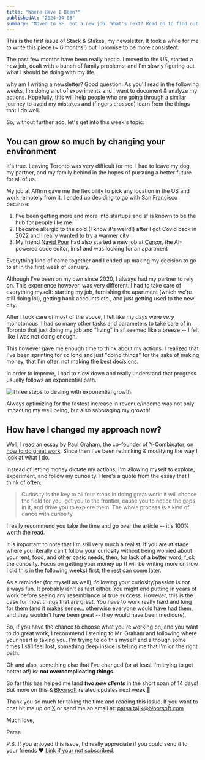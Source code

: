 ```yaml
---
title: "Where Have I Been?"
publishedAt: "2024-04-03"
summary: "Moved to SF. Got a new job. What's next? Read on to find out!"
---
```


This is the first issue of Stack & Stakes, my newsletter. It took a while for me to write this piece (~ 6 months!) but I promise to be more consistent.

The past few months have been really hectic. I moved to the US, started a new job, dealt with a bunch of family problems, and I'm slowly figuring out what I should be doing with my life.

why am I writing a newsletter? Good question. As you'll read in the following weeks, I'm doing a lot of experiments and I want to document & analyze my actions. Hopefully, this will help people who are going through a similar journey to avoid my mistakes and (fingers crossed) learn from the things that I do well.

So, without further ado, let's get into this week's topic:

## You can grow so much by changing your environment

It's true. Leaving Toronto was very difficult for me. I had to leave my dog, my partner, and my family behind in the hopes of pursuing a better future for all of us.

My job at Affirm gave me the flexibility to pick any location in the US and work remotely from it. I ended up deciding to go with San Francisco because:

1. I've been getting more and more into startups and sf is known to be the hub for people like me
2. I became allergic to the cold (I know it's weird!) after I got Covid back in 2022 and I really wanted to try a warmer city
3. My friend [Navid Pour](https://twitter.com/navidkpr) had also started a new job at [Cursor](https://cursor.sh/), the AI-powered code editor, in sf and was looking for an apartment

Everything kind of came together and I ended up making my decision to go to sf in the first week of January.

Although I've been on my own since 2020, I always had my partner to rely on. This experience however, was very different. I had to take care of everything myself: starting my job, furnishing the apartment (which we're still doing lol), getting bank accounts etc., and just getting used to the new city.

After I took care of most of the above, I felt like my days were _very_ monotonous. I had so many other tasks and parameters to take care of in Toronto that just doing my job and "living" in sf seemed like a breeze -- I felt like I was not doing enough.

This however gave me enough time to think about my actions. I realized that I've been sprinting for so long and just "doing things" for the sake of making money, that I'm often not making the best decisions.

In order to improve, I had to slow down and really understand that progress usually follows an exponential path.

![Three steps to dealing with exponential growth.](https://media.licdn.com/dms/image/C4D12AQGa_HEHM1Disw/article-cover_image-shrink_720_1280/0/1584286828390?e=2147483647&v=beta&t=w0zBaOYzrwUC8Ohy5dgfeH31VShgu-oCkPfDyKh7pQI)

Always optimizing for the fastest increase in revenue/income was not only impacting my well being, but also sabotaging my growth!

## How have I changed my approach now?

Well, I read an essay by [Paul Graham](https://twitter.com/paulg), the co-founder of [Y-Combinator](https://www.ycombinator.com/), on [how to do great work](https://paulgraham.com/greatwork.html). Since then I've been rethinking & modifying the way I look at what I do.

Instead of letting money dictate my actions, I'm allowing myself to explore, experiment, and follow my curiosity. Here's a quote from the essay that I think of often:

> Curiosity is the key to all four steps in doing great work: it will choose the field for you, get you to the frontier, cause you to notice the gaps in it, and drive you to explore them. The whole process is a kind of dance with curiosity.

I really recommend you take the time and go over the article -- it's 100% worth the read.

It is important to note that I'm still very much a realist. If you are at stage where you literally can't follow your curiosity without being worried about your rent, food, and other basic needs, then, for lack of a better word, f_ck the curiosity. Focus on getting your money up (I will be writing more on how I did this in the following weeks) first, the rest can come later.

As a reminder (for myself as well), following your curiosity/passion is not always fun. It probably isn't as fast either. You might end putting in years of work before seeing any resemblance of true success. However, this is the case for most things that are great. You have to work really hard and long for them (and it makes sense... otherwise everyone would have had them, and they wouldn't have been great -- they would have been mediocre).

So, if you have the chance to choose what you're working on, and you want to do great work, I recommend listening to Mr. Graham and following where your heart is taking you. I'm trying to do this myself and although some times I still feel lost, something deep inside is telling me that I'm on the right path.

Oh and also, something else that I've changed (or at least I'm trying to get better at!) is: **not overcomplicating things**.

So far this has helped me land **_two new clients_** in the short span of 14 days! But more on this & [Bloorsoft](https://bloorsoft.netlify.app/) related updates next week 🕺

Thank you so much for taking the time and reading this issue. If you want to chat hit me up on [X](https://twitter.com/ParsaTajik) or send me an email at: parsa.tajik@bloorsoft.com

Much love,

Parsa

P.S. If you enjoyed this issue, I'd really appreciate if you could send it to your friends ❤️ [Link if your not subscribed](https://parsatajik.com/newsletter/).

